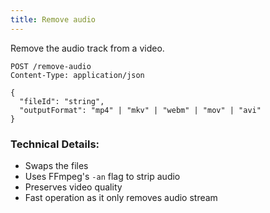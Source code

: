 ```yaml
---
title: Remove audio
---
```


Remove the audio track from a video.

```http
POST /remove-audio
Content-Type: application/json

{
  "fileId": "string",
  "outputFormat": "mp4" | "mkv" | "webm" | "mov" | "avi"
}
```

### Technical Details:
- Swaps the files
- Uses FFmpeg's `-an` flag to strip audio
- Preserves video quality
- Fast operation as it only removes audio stream
